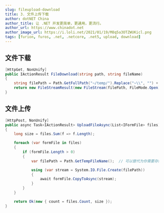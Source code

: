 ```yaml
---
slug: fileupload-download
title: 3. 文件上传下载
author: dotNET China
author_title: 让 .NET 开发更简单，更通用，更流行。
author_url: https://www.chinadot.net
author_image_url: https://i.loli.net/2021/01/19/M8q5a3OTZWUKicl.png
tags: [furion, furos, .net, .netcore, .net5, upload, download]
---
```



## 文件下载

```cs
[HttpGet, NonUnify]
public IActionResult FileDownload(string path, string fileName)
{
    string filePath = Path.GetFullPath("~/temp/").Replace("~\\", "") + path;
    return new FileStreamResult(new FileStream(filePath, FileMode.Open), "application/octet-stream") { FileDownloadName = fileName };
}
```

<!--truncate-->

## 文件上传

```cs
[HttpPost, NonUnify]
public async Task<IActionResult> UploadFileAsync(List<IFormFile> files)
{
    long size = files.Sum(f => f.Length);

    foreach (var formFile in files)
    {
        if (formFile.Length > 0)
        {
            var filePath = Path.GetTempFileName();  // 可以替代为你需要存储的真实路径

            using (var stream = System.IO.File.Create(filePath))
            {
                await formFile.CopyToAsync(stream);
            }
        }
    }

    return Ok(new { count = files.Count, size });
}
```
